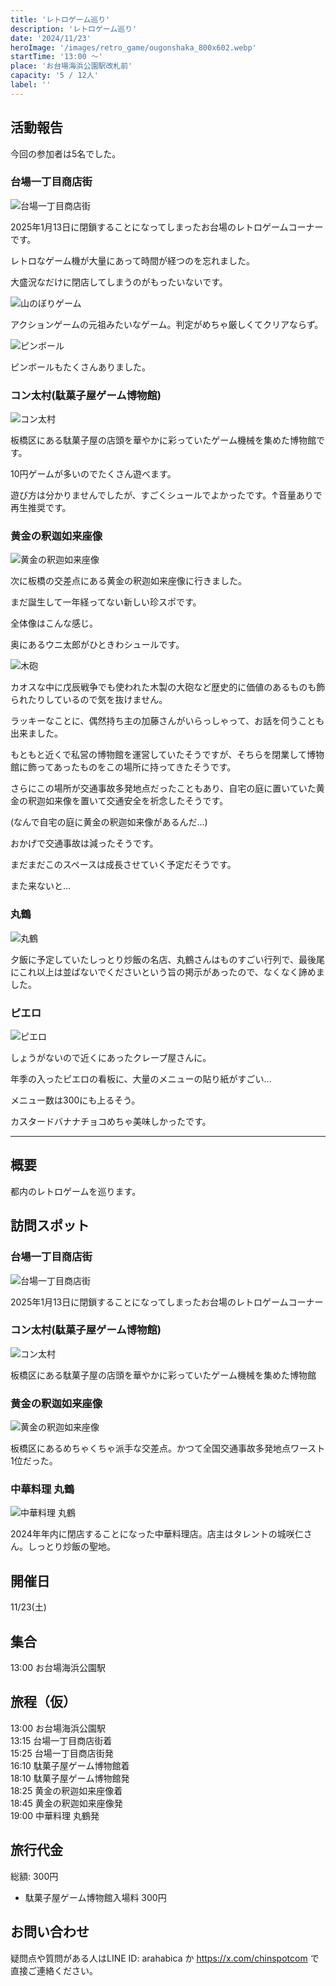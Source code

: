 ```yaml
---
title: 'レトロゲーム巡り'
description: 'レトロゲーム巡り'
date: '2024/11/23'
heroImage: '/images/retro_game/ougonshaka_800x602.webp'
startTime: '13:00 〜'
place: 'お台場海浜公園駅改札前'
capacity: '5 / 12人'
label: ''
---
```


## 活動報告

今回の参加者は5名でした。

### 台場一丁目商店街

![台場一丁目商店街](/images/retro_game/daiba_800x1063.webp)

2025年1月13日に閉鎖することになってしまったお台場のレトロゲームコーナーです。

レトロなゲーム機が大量にあって時間が経つのを忘れました。

大盛況なだけに閉店してしまうのがもったいないです。


![山のぼりゲーム](/images/retro_game/daiba2_800x1063.webp)

アクションゲームの元祖みたいなゲーム。判定がめちゃ厳しくてクリアならず。  

![ピンボール](/images/retro_game/daiba3_800x1063.webp)

ピンボールもたくさんありました。


### コン太村(駄菓子屋ゲーム博物館)
![コン太村](/images/retro_game/kontamura_800x602.webp)

板橋区にある駄菓子屋の店頭を華やかに彩っていたゲーム機械を集めた博物館です。

10円ゲームが多いのでたくさん遊べます。

<BlogVideo
  url="/images/retro_game/theuniverse.mp4"
  poster="/images/retro_game/theuniverse.webp"
  width={320}
/>

遊び方は分かりませんでしたが、すごくシュールでよかったです。↑音量ありで再生推奨です。

### 黄金の釈迦如来座像

![黄金の釈迦如来座像](/images/retro_game/ougonshaka_800x602.webp)

次に板橋の交差点にある黄金の釈迦如来座像に行きました。

まだ誕生して一年経ってない新しい珍スポです。

<BlogVideo
  url="/images/retro_game/ougonshaka.mp4"
  poster="/images/retro_game/ougonshaka.webp"
  width={520}
/>

全体像はこんな感じ。

奥にあるウニ太郎がひときわシュールです。

![木砲](/images/retro_game/mokuhou_800x602.webp)

カオスな中に戊辰戦争でも使われた木製の大砲など歴史的に価値のあるものも飾られたりしているので気を抜けません。

ラッキーなことに、偶然持ち主の加藤さんがいらっしゃって、お話を伺うことも出来ました。

もともと近くで私営の博物館を運営していたそうですが、そちらを閉業して博物館に飾ってあったものをこの場所に持ってきたそうです。

さらにこの場所が交通事故多発地点だったこともあり、自宅の庭に置いていた黄金の釈迦如来像を置いて交通安全を祈念したそうです。

(なんで自宅の庭に黄金の釈迦如来像があるんだ...)

おかげで交通事故は減ったそうです。

まだまだこのスペースは成長させていく予定だそうです。

また来ないと...


### 丸鶴

![丸鶴](/images/retro_game/marutsuru_750x.webp)

夕飯に予定していたしっとり炒飯の名店、丸鶴さんはものすごい行列で、最後尾にこれ以上は並ばないでくださいという旨の掲示があったので、なくなく諦めました。

### ピエロ

![ピエロ](/images/retro_game/pierro_800x1063.webp)

しょうがないので近くにあったクレープ屋さんに。

年季の入ったピエロの看板に、大量のメニューの貼り紙がすごい...

メニュー数は300にも上るそう。

カスタードバナナチョコめちゃ美味しかったです。


---

## 概要

都内のレトロゲームを巡ります。

## 訪問スポット

### 台場一丁目商店街

![台場一丁目商店街](/images/retro_game/daiba_800x1063.webp)

2025年1月13日に閉鎖することになってしまったお台場のレトロゲームコーナー

### コン太村(駄菓子屋ゲーム博物館)

![コン太村](/images/retro_game/kontamura_800x602.webp)

板橋区にある駄菓子屋の店頭を華やかに彩っていたゲーム機械を集めた博物館

### 黄金の釈迦如来座像

![黄金の釈迦如来座像](/images/retro_game/ougonshaka_800x602.webp)

板橋区にあるめちゃくちゃ派手な交差点。かつて全国交通事故多発地点ワースト1位だった。


### 中華料理 丸鶴

![中華料理 丸鶴](/images/retro_game/marutsuru_750x.webp)

2024年年内に閉店することになった中華料理店。店主はタレントの城咲仁さん。しっとり炒飯の聖地。

## 開催日

11/23(土)

## 集合

13:00 お台場海浜公園駅

## 旅程（仮）

13:00 お台場海浜公園駅  
13:15 台場一丁目商店街着  
15:25 台場一丁目商店街発  
16:10 駄菓子屋ゲーム博物館着  
18:10 駄菓子屋ゲーム博物館発  
18:25 黄金の釈迦如来座像着  
18:45 黄金の釈迦如来座像発  
19:00 中華料理 丸鶴発


## 旅行代金

総額: 300円

- 駄菓子屋ゲーム博物館入場料 300円

## お問い合わせ

疑問点や質問がある人はLINE ID: arahabica か https://x.com/chinspotcom で直接ご連絡ください。
